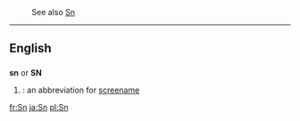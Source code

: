 :See also [[Sn]]
----
==English==

==={{abbreviation}}===
'''sn''' or '''SN'''
# {{cattag|Internet}}: an abbreviation for [[screename]]

[[fr:Sn]]
[[ja:Sn]]
[[pl:Sn]]